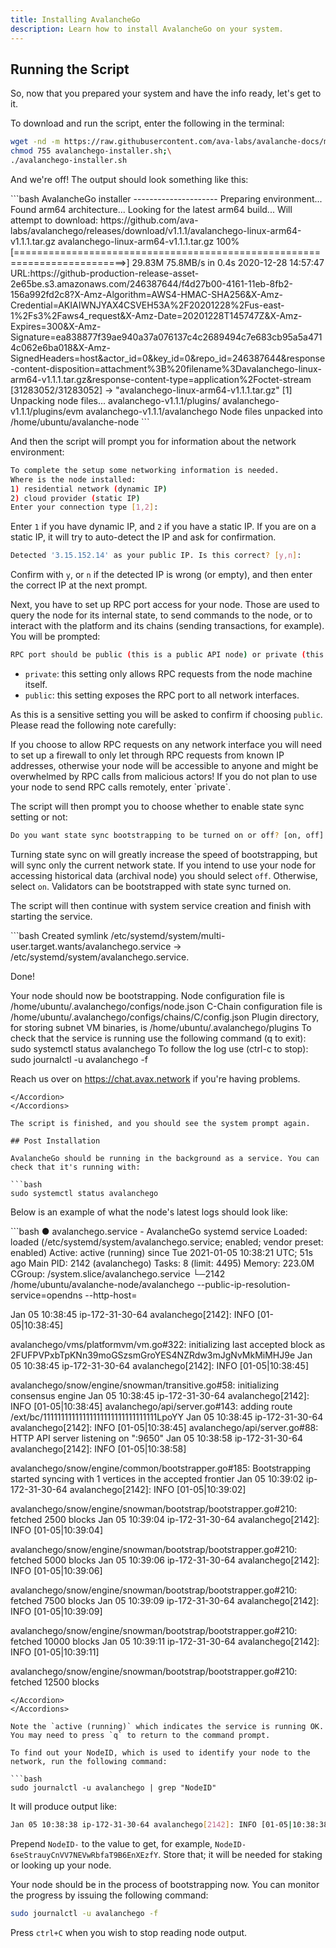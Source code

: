 ```yaml
---
title: Installing AvalancheGo
description: Learn how to install AvalancheGo on your system.
---
```


## Running the Script

So, now that you prepared your system and have the info ready, let's get to it.

To download and run the script, enter the following in the terminal:

```bash
wget -nd -m https://raw.githubusercontent.com/ava-labs/avalanche-docs/master/scripts/avalanchego-installer.sh;\
chmod 755 avalanchego-installer.sh;\
./avalanchego-installer.sh
```

And we're off! The output should look something like this:

<Accordions>
<Accordion title="Click to see the Terminal output">
```bash
AvalancheGo installer
---------------------
Preparing environment...
Found arm64 architecture...
Looking for the latest arm64 build...
Will attempt to download:
 https://github.com/ava-labs/avalanchego/releases/download/v1.1.1/avalanchego-linux-arm64-v1.1.1.tar.gz
avalanchego-linux-arm64-v1.1.1.tar.gz 100%[=========================================================================>]  29.83M  75.8MB/s    in 0.4s
2020-12-28 14:57:47 URL:https://github-production-release-asset-2e65be.s3.amazonaws.com/246387644/f4d27b00-4161-11eb-8fb2-156a992fd2c8?X-Amz-Algorithm=AWS4-HMAC-SHA256&X-Amz-Credential=AKIAIWNJYAX4CSVEH53A%2F20201228%2Fus-east-1%2Fs3%2Faws4_request&X-Amz-Date=20201228T145747Z&X-Amz-Expires=300&X-Amz-Signature=ea838877f39ae940a37a076137c4c2689494c7e683cb95a5a4714c062e6ba018&X-Amz-SignedHeaders=host&actor_id=0&key_id=0&repo_id=246387644&response-content-disposition=attachment%3B%20filename%3Davalanchego-linux-arm64-v1.1.1.tar.gz&response-content-type=application%2Foctet-stream [31283052/31283052] -> "avalanchego-linux-arm64-v1.1.1.tar.gz" [1]
Unpacking node files...
avalanchego-v1.1.1/plugins/
avalanchego-v1.1.1/plugins/evm
avalanchego-v1.1.1/avalanchego
Node files unpacked into /home/ubuntu/avalanche-node
```
</Accordion>
</Accordions>

And then the script will prompt you for information about the network environment:

```bash
To complete the setup some networking information is needed.
Where is the node installed:
1) residential network (dynamic IP)
2) cloud provider (static IP)
Enter your connection type [1,2]:
```

Enter `1` if you have dynamic IP, and `2` if you have a static IP. If you are on a static IP, it will try to auto-detect the IP and ask for confirmation.

```bash
Detected '3.15.152.14' as your public IP. Is this correct? [y,n]:
```

Confirm with `y`, or `n` if the detected IP is wrong (or empty), and then enter the correct IP at the next prompt.

Next, you have to set up RPC port access for your node. Those are used to query the node for its internal state, to send commands to the node, or to interact with the platform and its chains (sending transactions, for example). You will be prompted:

```bash
RPC port should be public (this is a public API node) or private (this is a validator)? [public, private]:
```

- `private`: this setting only allows RPC requests from the node machine itself.
- `public`: this setting exposes the RPC port to all network interfaces.

As this is a sensitive setting you will be asked to confirm if choosing `public`. Please read the following note carefully:

<Callout title="Note">
If you choose to allow RPC requests on any network interface you will need to set up a firewall to only let through RPC requests from known IP addresses, otherwise your node will be accessible to anyone and might be overwhelmed by RPC calls from malicious actors! If you do not plan to use your node to send RPC calls remotely, enter `private`.
</Callout>

The script will then prompt you to choose whether to enable state sync setting or not:

```bash
Do you want state sync bootstrapping to be turned on or off? [on, off]:
```

Turning state sync on will greatly increase the speed of bootstrapping, but will sync only the current network state. If you intend to use your node for accessing historical data (archival node) you should select `off`. Otherwise, select `on`. Validators can be bootstrapped with state sync turned on.

The script will then continue with system service creation and finish with starting the service.

<Accordions>
<Accordion title="Click to see the final output">
```bash
Created symlink /etc/systemd/system/multi-user.target.wants/avalanchego.service → /etc/systemd/system/avalanchego.service.

Done!

Your node should now be bootstrapping.
Node configuration file is /home/ubuntu/.avalanchego/configs/node.json
C-Chain configuration file is /home/ubuntu/.avalanchego/configs/chains/C/config.json
Plugin directory, for storing subnet VM binaries, is /home/ubuntu/.avalanchego/plugins
To check that the service is running use the following command (q to exit):
sudo systemctl status avalanchego
To follow the log use (ctrl-c to stop):
sudo journalctl -u avalanchego -f

Reach us over on https://chat.avax.network if you're having problems.
```
</Accordion>
</Accordions>

The script is finished, and you should see the system prompt again.

## Post Installation

AvalancheGo should be running in the background as a service. You can check that it's running with:

```bash
sudo systemctl status avalanchego
```

Below is an example of what the node's latest logs should look like:

<Accordions>
<Accordion title="Click to expand and see the Logs">
```bash
● avalanchego.service - AvalancheGo systemd service
Loaded: loaded (/etc/systemd/system/avalanchego.service; enabled; vendor preset: enabled)
Active: active (running) since Tue 2021-01-05 10:38:21 UTC; 51s ago
Main PID: 2142 (avalanchego)
Tasks: 8 (limit: 4495)
Memory: 223.0M
CGroup: /system.slice/avalanchego.service
└─2142 /home/ubuntu/avalanche-node/avalanchego --public-ip-resolution-service=opendns --http-host=

Jan 05 10:38:45 ip-172-31-30-64 avalanchego[2142]: INFO [01-05|10:38:45] <P Chain> avalanchego/vms/platformvm/vm.go#322: initializing last accepted block as 2FUFPVPxbTpKNn39moGSzsmGroYES4NZRdw3mJgNvMkMiMHJ9e
Jan 05 10:38:45 ip-172-31-30-64 avalanchego[2142]: INFO [01-05|10:38:45] <P Chain> avalanchego/snow/engine/snowman/transitive.go#58: initializing consensus engine
Jan 05 10:38:45 ip-172-31-30-64 avalanchego[2142]: INFO [01-05|10:38:45] avalanchego/api/server.go#143: adding route /ext/bc/11111111111111111111111111111111LpoYY
Jan 05 10:38:45 ip-172-31-30-64 avalanchego[2142]: INFO [01-05|10:38:45] avalanchego/api/server.go#88: HTTP API server listening on ":9650"
Jan 05 10:38:58 ip-172-31-30-64 avalanchego[2142]: INFO [01-05|10:38:58] <P Chain> avalanchego/snow/engine/common/bootstrapper.go#185: Bootstrapping started syncing with 1 vertices in the accepted frontier
Jan 05 10:39:02 ip-172-31-30-64 avalanchego[2142]: INFO [01-05|10:39:02] <P Chain> avalanchego/snow/engine/snowman/bootstrap/bootstrapper.go#210: fetched 2500 blocks
Jan 05 10:39:04 ip-172-31-30-64 avalanchego[2142]: INFO [01-05|10:39:04] <P Chain> avalanchego/snow/engine/snowman/bootstrap/bootstrapper.go#210: fetched 5000 blocks
Jan 05 10:39:06 ip-172-31-30-64 avalanchego[2142]: INFO [01-05|10:39:06] <P Chain> avalanchego/snow/engine/snowman/bootstrap/bootstrapper.go#210: fetched 7500 blocks
Jan 05 10:39:09 ip-172-31-30-64 avalanchego[2142]: INFO [01-05|10:39:09] <P Chain> avalanchego/snow/engine/snowman/bootstrap/bootstrapper.go#210: fetched 10000 blocks
Jan 05 10:39:11 ip-172-31-30-64 avalanchego[2142]: INFO [01-05|10:39:11] <P Chain> avalanchego/snow/engine/snowman/bootstrap/bootstrapper.go#210: fetched 12500 blocks
```
</Accordion>
</Accordions>

Note the `active (running)` which indicates the service is running OK. You may need to press `q` to return to the command prompt.

To find out your NodeID, which is used to identify your node to the network, run the following command:

```bash
sudo journalctl -u avalanchego | grep "NodeID"
```

It will produce output like:

```bash
Jan 05 10:38:38 ip-172-31-30-64 avalanchego[2142]: INFO [01-05|10:38:38] avalanchego/node/node.go#428: Set node's ID to 6seStrauyCnVV7NEVwRbfaT9B6EnXEzfY
```

Prepend `NodeID-` to the value to get, for example, `NodeID-6seStrauyCnVV7NEVwRbfaT9B6EnXEzfY`. Store that; it will be needed for staking or looking up your node.

Your node should be in the process of bootstrapping now. You can monitor the progress by issuing the following command:

```bash
sudo journalctl -u avalanchego -f
```

Press `ctrl+C` when you wish to stop reading node output.